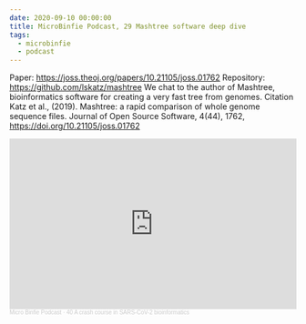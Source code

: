 ```yaml
---
date: 2020-09-10 00:00:00
title: MicroBinfie Podcast, 29 Mashtree software deep dive
tags:
  - microbinfie
  - podcast
---
```

Paper: https://joss.theoj.org/papers/10.21105/joss.01762 Repository:
https://github.com/lskatz/mashtree  We chat to the author of Mashtree,
bioinformatics software for creating a very fast tree from genomes.
Citation Katz et al., (2019). Mashtree: a rapid comparison of whole
genome sequence files. Journal of Open Source Software, 4(44), 1762,
https://doi.org/10.21105/joss.01762

<iframe width="100%" height="300" scrolling="no" frameborder="no" allow="autoplay" src="https://w.soundcloud.com/player/?url=https%3A//api.soundcloud.com/tracks/877321804&color=%23ff5500&auto_play=false&hide_related=false&show_comments=true&show_user=true&show_reposts=false&show_teaser=true&visual=true"></iframe><div style="font-size: 10px; color: #cccccc;line-break: anywhere;word-break: normal;overflow: hidden;white-space: nowrap;text-overflow: ellipsis; font-family: Interstate,Lucida Grande,Lucida Sans Unicode,Lucida Sans,Garuda,Verdana,Tahoma,sans-serif;font-weight: 100;"><a href="https://soundcloud.com/microbinfie" title="Micro Binfie Podcast" target="_blank" style="color: #cccccc; text-decoration: none;">Micro Binfie Podcast</a> · <a href="https://soundcloud.com/microbinfie/40-a-crash-course-in-sars-cov-2-bioinformatics" title="29 Mashtree software deep dive" target="_blank" style="color: #cccccc; text-decoration: none;">40 A crash course in SARS-CoV-2 bioinformatics</a></div>
